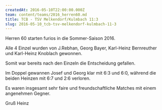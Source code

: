 ```yaml
---
createdAt: 2016-05-10T22:00:00.000Z
team: content/teams/2016_herren60.md
title: TCB - TSV Melkendorf/Kulmbach 11:3
slug: 2016-05-10_tcb-tsv-melkendorf-kulmbach-11-3
---
```

Herren 60 starten furios in die Sommer-Saison 2016.

Alle 4 Einzel wurden von J.Rebhan, Georg Bayer, Karl-Heinz Bernreuther und Karl-Heinz Knoblach gewonnen.

Somit war bereits nach den Einzeln die Entscheidung gefallen.

Im Doppel gewannen Josef und Georg klar mit 6:3 und 6:0, während die beiden Heinzen mit 6:7 und 2:6 verloren.

Es waren insgesamt sehr faire und freundschaftliche Matches mit einem angenehmen Gegner.

Gruß Heinz
